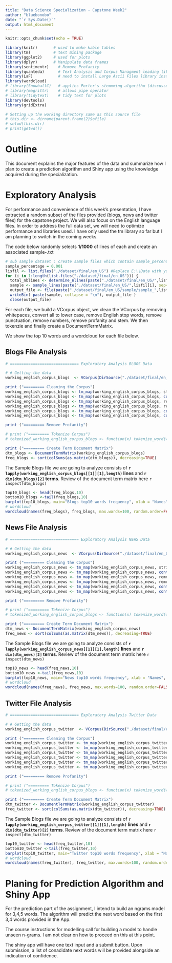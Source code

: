 ```yaml
---
title: "Data Science Specialization - Capstone Week2"
author: "bluebonobo"
date: "`r Sys.Date()`"
output: html_document
---
```


```r
knitr::opts_chunk$set(echo = TRUE)
```


```r
library(knitr)       # used to make kable tables
library(tm)          # text mining package
library(ggplot2)     # used for plots
library(dplyr)       # Manipulate data frames
library(sentimentr)    # Remove Profanity
library(quanteda)      # Text Analysis and Corpus Managment leading library
library(LaF)           # need to install Large Ascii Files library install.packages('LaF') to sample source files
library(wordcloud)
# library(SnowballC)   # applies Porter's stemmming algorithm (discussed later) 
# library(magrittr)    # allows pipe operator
# library(tidytext)    # tidy text for plots
library(devtools)
library(gridExtra)
```

```r
# Setting up the working directory same as this source file
# this.dir <- dirname(parent.frame(2)$ofile)
# setwd(this.dir)
# print(getwd())
```

# Outline

This document explains the major features of the data and summarize how I plan to create a prediction algorithm and Shiny app using the knowledge acquired during the specialization.


# Exploratory Analysis

For performance and convenience of this week's presentation, I have extracted a random subset of the files provided (blogs, news and twitter files) for the capstone project. We will also focus on the English language files. In order to address the full data set, we will need to optimize performance and libraries used. I have only used the tm library so far but I am planning to switch in the coming weeks. 

The code below randomly selects **1/1000** of lines of each <filename> and create an associated sample-<filename>.txt

``` r
# sub sample dataset : create sample files which contain sample_percentge of original files
sample_percentage = 0.001 
lisfil <- list.files("./dataset/final/en_US") #Replace E:\\Data with your directory name
for (i in 1:length(list.files("./dataset/final/en_US"))) {
  total_nblines <- determine_nlines(paste("./dataset/final/en_US/",lisfil[i], sep=""))
  sample <- sample_lines(paste("./dataset/final/en_US/",lisfil[i], sep=""), n=round(sample_percentage*total_nblines), nlines = total_nblines)
  output_file <- file(paste("./dataset/final/en_US/sample/sample_",lisfil[i], sep=""), "wb")
  writeBin( paste(sample, collapse = "\n"), output_file )
  close(output_file)
```

For each file, we build a VCorpus object, we clean the VCorpus by removing whitepaces, convert all to lower case, remove English stop words, remove punctuation, remove numbers, remove profanity and stem. We then tokenzie and finally create a DocumentTermMatrix.

We show the top 10 words and a wordcloud for each file below.


## Blogs File Analysis

```r
# ============================== Exploratory Analysis BLOGS Data

# # Getting the data
working_english_corpus_blogs  <- VCorpus(DirSource("./dataset/final/en_US/sample/blogs_sample"), readerControl = list(language="lat")) 

print ("========= Cleaning the Corpus")
working_english_corpus_blogs <- tm_map(working_english_corpus_blogs, stripWhitespace)
working_english_corpus_blogs <- tm_map(working_english_corpus_blogs, content_transformer(tolower))
working_english_corpus_blogs <- tm_map(working_english_corpus_blogs, removeWords, stopwords("english"))
working_english_corpus_blogs <- tm_map(working_english_corpus_blogs, removePunctuation)
working_english_corpus_blogs <- tm_map(working_english_corpus_blogs, content_transformer(removeNumbers))
working_english_corpus_blogs <- tm_map(working_english_corpus_blogs, content_transformer(stemDocument), language = "english")

print ("========= Remove Profanity")

# print ("========= Tokenize Corpus")
# tokenized_working_english_corpus_blogs <- function(x) tokenize_word(working_english_corpus_blogs)

print ("========= Create Term Document Matrix")
dtm_blogs <- DocumentTermMatrix(working_english_corpus_blogs)
freq_blogs <- sort(colSums(as.matrix(dtm_blogs)), decreasing=TRUE)
```

The Sample Blogs file we are going to analyze consists of **`r lapply(working_english_corpus_blogs[[1]][1],length)` lines** and **`r dim(dtm_blogs)[2]` terms**. Review of the document term matrix here `r inspect(dtm_blogs)`

```r
top10_blogs <- head(freq_blogs,10)
bottom10_blogs <-tail(freq_blogs,10)
barplot(top10_blogs, main="Blogs top10 words frequency", xlab = "Names", ylab="Frequency", horiz = TRUE, las = 2)
# wordcloud
wordcloud(names(freq_blogs), freq_blogs, max.words=100, random.order=FALSE, colors=brewer.pal(8, "Accent"), scale=c(7,.4), rot.per=0)
```

## News File Analysis

```r
# ============================== Exploratory Analysis NEWS Data

# # Getting the data
working_english_corpus_news  <- VCorpus(DirSource("./dataset/final/en_US/sample/news_sample"), readerControl = list(language="lat")) 

print ("========= Cleaning the Corpus")
working_english_corpus_news <- tm_map(working_english_corpus_news, stripWhitespace)
working_english_corpus_news <- tm_map(working_english_corpus_news, content_transformer(tolower))
working_english_corpus_news <- tm_map(working_english_corpus_news, removeWords, stopwords("english"))
working_english_corpus_news <- tm_map(working_english_corpus_news, removePunctuation)
working_english_corpus_news <- tm_map(working_english_corpus_news, content_transformer(removeNumbers))
working_english_corpus_news <- tm_map(working_english_corpus_news, content_transformer(stemDocument), language = "english")

print ("========= Remove Profanity")

# print ("========= Tokenize Corpus")
# tokenized_working_english_corpus_blogs <- function(x) tokenize_word(working_english_corpus_blogs)

print ("========= Create Term Document Matrix")
dtm_news <- DocumentTermMatrix(working_english_corpus_news)
freq_news <- sort(colSums(as.matrix(dtm_news)), decreasing=TRUE)
```

The Sample Blogs file we are going to analyze consists of **`r lapply(working_english_corpus_news[[1]][1],length)` lines** and **`r dim(dtm_news)[2]` terms**. Review of the document term matrix here `r inspect(dtm_news)`

```r
top10_news <- head(freq_news,10)
bottom10_news <-tail(freq_news,10)
barplot(top10_news, main="News top10 words frequency", xlab = "Names", ylab="Frequency", horiz = TRUE, las = 2)
# wordcloud
wordcloud(names(freq_news), freq_news, max.words=100, random.order=FALSE, colors=brewer.pal(8, "Accent"), scale=c(7,.4), rot.per=0)
```

## Twitter File Analysis

```r
# ============================== Exploratory Analysis Twitter Data

# # Getting the data
working_english_corpus_twitter  <- VCorpus(DirSource("./dataset/final/en_US/sample/twitter_sample"), readerControl = list(language="lat")) 

print ("========= Cleaning the Corpus")
working_english_corpus_twitter <- tm_map(working_english_corpus_twitter, stripWhitespace)
working_english_corpus_twitter <- tm_map(working_english_corpus_twitter, content_transformer(tolower))
working_english_corpus_twitter <- tm_map(working_english_corpus_twitter, removeWords, stopwords("english"))
working_english_corpus_twitter <- tm_map(working_english_corpus_twitter, removePunctuation)
working_english_corpus_twitter <- tm_map(working_english_corpus_twitter, content_transformer(removeNumbers))
working_english_corpus_twitter <- tm_map(working_english_corpus_twitter, content_transformer(stemDocument), language = "english")

print ("========= Remove Profanity")

# print ("========= Tokenize Corpus")
# tokenized_working_english_corpus_blogs <- function(x) tokenize_word(working_english_corpus_blogs)

print ("========= Create Term Document Matrix")
dtm_twitter <- DocumentTermMatrix(working_english_corpus_twitter)
freq_twitter <- sort(colSums(as.matrix(dtm_twitter)), decreasing=TRUE)
```

The Sample Blogs file we are going to analyze consists of **`r lapply(working_english_corpus_twitter[[1]][1],length)` lines** and **`r dim(dtm_twitter)[2]` terms**. Review of the document term matrix here `r inspect(dtm_twitter)`

```r
top10_twitter <- head(freq_twitter,10)
bottom10_twitter <-tail(freq_twitter,10)
barplot(top10_twitter, main="Twitter top10 words frequency", xlab = "Names", ylab="Frequency", horiz = TRUE, las = 2)
# wordcloud
wordcloud(names(freq_twitter), freq_twitter, max.words=100, random.order=FALSE, colors=brewer.pal(8, "Accent"), scale=c(7,.4), rot.per=0)
```

# Planing for Prediction Algorithm and Shiny App

For the prediction part of the assignment, I intend to build an ngrams model for 3,4,5 words. The algorithm will predict the next word based on the first 3,4 words provided in the App. 

The course instructions for modelling call for building a model to handle unseen n-grams. I am not clear on how to proceed on this at this point. 

The shiny app will have one text input and a submit button. Upon submission, a list of conadidate next words will be provided alongside an indication of confidence.